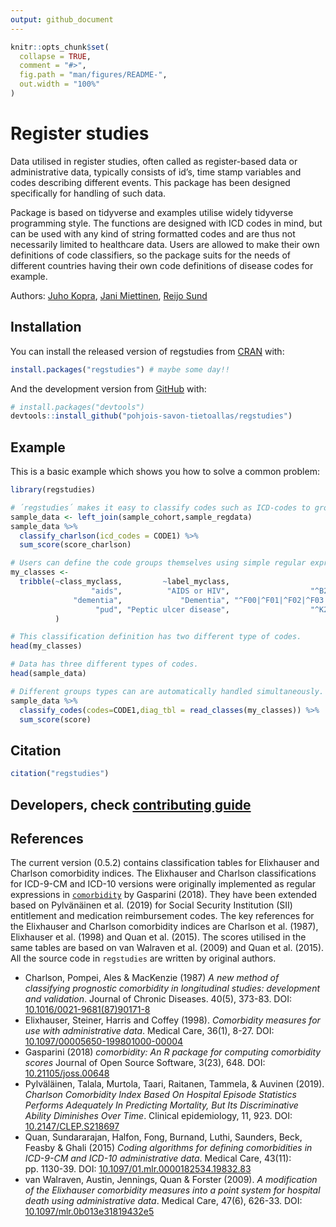 ```yaml
---
output: github_document
---
```


<!-- README.md is generated from README.Rmd. Please edit that file -->

```r
knitr::opts_chunk$set(
  collapse = TRUE,
  comment = "#>",
  fig.path = "man/figures/README-",
  out.width = "100%"
)
```


# Register studies

<!-- badges: start -->
<!-- badges: end -->

Data utilised in register studies, often called as register-based data or administrative data, typically consists of id's, time stamp variables and codes describing different events. This package has been designed specifically for handling of such data. 

Package is based on tidyverse and examples utilise widely tidyverse programming style. The functions are designed with ICD codes in mind, but can be used with any kind of string formatted codes and are thus not necessarily limited to healthcare data. Users are allowed to make their own definitions of code classifiers, so the package suits for the needs of different countries having their own code definitions of disease codes for example.

Authors: [Juho Kopra](https://github.com/jukop), [Jani Miettinen](https://github.com/janikmiet), [Reijo Sund](https://github.com/rsund)

## Installation

You can install the released version of regstudies from [CRAN](https://CRAN.R-project.org) with:

``` r
install.packages("regstudies") # maybe some day!! 
```

And the development version from [GitHub](https://github.com/) with:

``` r
# install.packages("devtools")
devtools::install_github("pohjois-savon-tietoallas/regstudies")
```
## Example

This is a basic example which shows you how to solve a common problem:

```r
library(regstudies)

# ´regstudies´ makes it easy to classify codes such as ICD-codes to groups and also to sum scores based on the groupings.
sample_data <- left_join(sample_cohort,sample_regdata)
sample_data %>% 
  classify_charlson(icd_codes = CODE1) %>%
  sum_score(score_charlson)

# Users can define the code groups themselves using simple regular expression syntax.
my_classes <- 
  tribble(~class_myclass,         ~label_myclass,                                 ~icd10,                 ~icd9, ~score,
                  "aids",          "AIDS or HIV",                  "^B20|^B21|^B22|^B24",      "^042|^043|^044",     7,
              "dementia",             "Dementia", "^F00|^F01|^F02|^F03|^F051|^G30|^G311",    "^290|^2941|^3312",      3,
                   "pud", "Peptic ulcer disease",                  "^K25|^K26|^K27|^K28", "^531|^532|^533|^534",      1
          )

# This classification definition has two different type of codes.
head(my_classes)

# Data has three different types of codes.
head(sample_data)

# Different groups types can are automatically handled simultaneously.
sample_data %>% 
  classify_codes(codes=CODE1,diag_tbl = read_classes(my_classes)) %>%
  sum_score(score)
```


## Citation

```r
citation("regstudies")
```


## Developers, check [contributing guide](CONTRIBUTING.html)

## References
The current version (0.5.2) contains classification tables for Elixhauser and Charlson comorbidity indices. The Elixhauser and Charlson classifications for ICD-9-CM and ICD-10 versions were originally implemented as regular expressions in [`comorbidity`](https://ellessenne.github.io/comorbidity/) by Gasparini (2018). They have been extended based on Pylvänäinen et al. (2019) for Social Security Institution (SII) entitlement and medication reimbursement codes. The key references for the Elixhauser and Charlson comorbidity indices are Charlson et al. (1987), Elixhauser et al. (1998) and Quan et al. (2015). The scores utilised in the same tables are based on van Walraven et al. (2009) and Quan et al. (2015). All the source code in `regstudies` are written by original authors.

 - Charlson, Pompei, Ales & MacKenzie (1987) *A new method of classifying prognostic comorbidity in longitudinal studies: development and validation*. Journal of Chronic Diseases. 40(5), 373-83. DOI: [10.1016/0021-9681(87)90171-8](https://doi.org/10.1016/0021-9681\(87\)90171-8)
 - Elixhauser, Steiner, Harris and Coffey (1998). *Comorbidity measures for use with administrative data*. Medical Care, 36(1), 8-27. DOI: [10.1097/00005650-199801000-00004](https://doi.org/10.1097/00005650-199801000-00004)
 - Gasparini (2018) *comorbidity: An R package for computing comorbidity scores* Journal of Open Source Software, 3(23), 648. DOI: [10.21105/joss.00648](https://doi.org/10.21105/joss.00648)
 - Pylväläinen, Talala, Murtola, Taari, Raitanen, Tammela, & Auvinen (2019). *Charlson Comorbidity Index Based On Hospital Episode Statistics Performs Adequately In Predicting Mortality, But Its Discriminative Ability Diminishes Over Time*. Clinical epidemiology, 11, 923. DOI: [10.2147/CLEP.S218697](https://dx.doi.org/10.2147%2FCLEP.S218697)
 - Quan, Sundararajan, Halfon, Fong, Burnand, Luthi, Saunders, Beck, Feasby & Ghali (2015) *Coding algorithms for defining comorbidities in ICD-9-CM and ICD-10 administrative data*. Medical Care, 43(11): pp. 1130-39. DOI: [10.1097/01.mlr.0000182534.19832.83](https://doi.org/10.1097/01.mlr.0000182534.19832.83)
 - van Walraven, Austin, Jennings, Quan & Forster (2009). *A modification of the Elixhauser comorbidity measures into a point system for hospital death using administrative data*. Medical Care, 47(6), 626-33. DOI: [10.1097/mlr.0b013e31819432e5](https://doi.org/10.1097/mlr.0b013e31819432e5)

